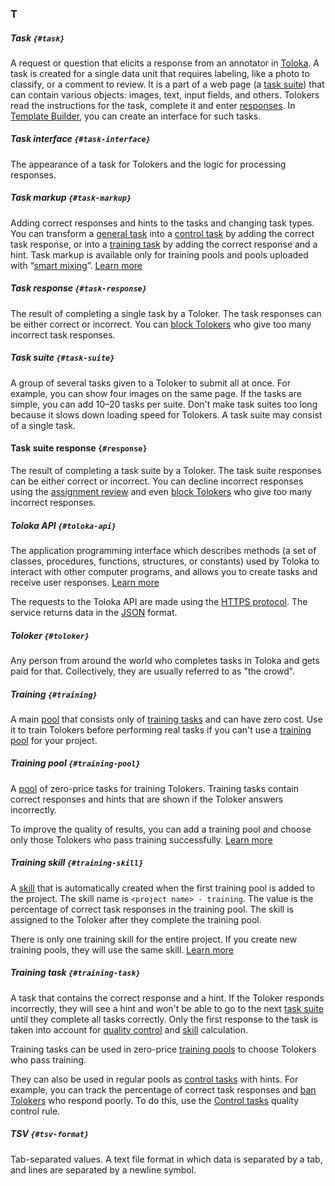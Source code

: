 ### T

##### Task `{#task}`

A request or question that elicits a response from an annotator in [Toloka](http://toloka.ai/). A task is created for a single data unit that requires labeling, like a photo to classify, or a comment to review. It is a part of a web page (a [task suite](#task-suite)) that can contain various objects: images, text, input fields, and others. Tolokers read the instructions for the task, complete it and enter [responses](#response). In [Template Builder](/docs/template-builder/), you can create an interface for such tasks.

##### Task interface `{#task-interface}`

The appearance of a task for Tolokers and the logic for processing responses.

##### Task markup `{#task-markup}`

Adding correct responses and hints to the tasks and changing task types. You can transform a [general task](#general-task) into a [control task](#control-task) by adding the correct task response, or into a [training task](#training-task) by adding the correct response and a hint. Task markup is available only for training pools and pools uploaded with “[smart mixing](#smart-mixing)”. [Learn more](/docs/guide/task_markup)

##### Task response `{#task-response}`

The result of completing a single task by a Toloker. The task responses can be either correct or incorrect. You can [block Tolokers](#banning-tolokers) who give too many incorrect task responses.

##### Task suite `{#task-suite}`

A group of several tasks given to a Toloker to submit all at once. For example, you can show four images on the same page. If the tasks are simple, you can add 10–20 tasks per suite. Don't make task suites too long because it slows down loading speed for Tolokers. A task suite may consist of a single task.

#### Task suite response `{#response}`

The result of completing a task suite by a Toloker. The task suite responses can be either correct or incorrect. You can decline incorrect responses using the [assignment review](#assignment-review) and even [block Tolokers](#banning-tolokers) who give too many incorrect responses.

##### Toloka API `{#toloka-api}`

The application programming interface which describes methods (a set of classes, procedures, functions, structures, or constants) used by Toloka to interact with other computer programs, and allows you to create tasks and receive user responses. [Learn more](https://toloka.ai/docs/api/api-reference/)

The requests to the Toloka API are made using the [HTTPS protocol](https://en.wikipedia.org/wiki/HTTPS). The service returns data in the [JSON](https://www.json.org/json-en.html) format.

##### Toloker `{#toloker}`
Any person from around the world who completes tasks in Toloka and gets paid for that. Collectively, they are usually referred to as "the crowd".

##### Training `{#training}`
A main [pool](#pool) that consists only of [training tasks](#training-task) and can have zero cost. Use it to train Tolokers before performing real tasks if you can't use a [training pool](#training-pool) for your project.

##### Training pool `{#training-pool}`

A [pool](#pool) of zero-price tasks for training Tolokers. Training tasks contain correct responses and hints that are shown if the Toloker answers incorrectly.

To improve the quality of results, you can add a training pool and choose only those Tolokers who pass training successfully. [Learn more](/docs/guide/train)

##### Training skill `{#training-skill}`

A [skill](#skill) that is automatically created when the first training pool is added to the project. The skill name is `<project name> - training`. The value is the percentage of correct task responses in the training pool. The skill is assigned to the Toloker after they complete the training pool.

There is only one training skill for the entire project. If you create new training pools, they will use the same skill. [Learn more](/docs/guide/nav)

##### Training task `{#training-task}`

A task that contains the correct response and a hint. If the Toloker responds incorrectly, they will see a hint and won't be able to go to the next [task suite](#task-suite) until they complete all tasks correctly. Only the first response to the task is taken into account for [quality control](#quality-control) and [skill](#skill) calculation.

Training tasks can be used in zero-price [training pools](#training-pool) to choose Tolokers who pass training.

They can also be used in regular pools as [control tasks](#control-task) with hints. For example, you can track the percentage of correct task responses and [ban Tolokers](#banning-tolokers) who respond poorly. To do this, use the [Control tasks](/docs/guide/goldenset) quality control rule.

##### TSV `{#tsv-format}`

Tab-separated values. A text file format in which data is separated by a tab, and lines are separated by a newline symbol.
